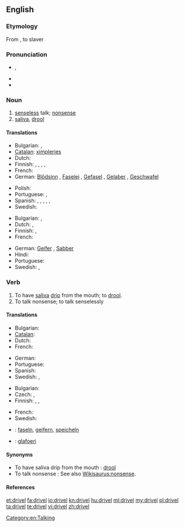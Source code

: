 ==English==

=== Etymology ===
From  {{etyl|ang}} {{term|dravelen, drabelen, drevelen, drivelen|lang=ang}}, to slaver

===Pronunciation===
* {{a|UK}} {{IPA|/dɹɪv.əl/}}, {{X-SAMPA|/drIv.@l/}}
* {{audio|en-us-drivel.ogg|Audio (US)}}
* {{rhymes|ɪvəl}}

===Noun===
{{en-noun|-}}

# [[senseless]] talk; [[nonsense]]
# [[saliva]], [[drool]]

====Translations====
{{trans-top|senseless talk}}
* Bulgarian: {{t|bg|глупости|p}}, {{t|bg|безсмислици|p}}
* [[Catalan]]: [[ximpleries]] {{f|p}}
* Dutch: {{t|nl|geneuzel|n}}
* Finnish: {{t-|fi|höpinä}}, {{t-|fi|höpöpuhe}}, {{t|fi|höpötys}}, {{t-|fi|pöty}}, {{t-|fi|hölynpöly}}
* French: {{t|fr|foutaise}}
* German: [[Blödsinn]] {{m}}, [[Faselei]] {{f}}, [[Gefasel]] {{n}}, [[Gelaber]] {{n}}, [[Geschwafel]] {{n}}
{{trans-mid}}
* Polish: {{t-|pl|bełkot|m}}
* Portuguese: {{t+|pt|besteira|f}}, {{t+|pt|bobagem|f}}
* Spanish: {{t-|es|tonterías|f|p}},  {{t|es|chorradas|f|p}},  {{t|es|babosadas|f|p}},  {{t|es|leseras|f|p}},  {{t|es|macanas|f|p}},  {{t-|es|monserga|f}}
* Swedish: {{t|sv|dravel|n}}
{{trans-bottom}}

{{trans-top|saliva, drool}}
* Bulgarian: {{t|bg|лиги|p}}, {{t|bg|слюнка|f}}
* Dutch: {{t|nl|kwijl|n}}, {{t|nl|speeksel|n}}
* Finnish: {{t+|fi|sylki}},  {{t+|fi|kuola}}
* French: {{t+|fr|bave|f}}
{{trans-mid}}
* German: [[Geifer]] {{m}}, [[Sabber]] {{m}}
* Hindi: {{t-|hi|लार|f|tr=lār|xs=Hindi}}
* Portuguese: {{t+|pt|baba|f}}
* Swedish: {{t|sv|drägel|n}}, {{t|sv|dregel|n}}
{{trans-bottom}}

===Verb===
{{en-verb|drivels|'''[[driveling]]''' or '''[[drivelling]]'''|'''[[driveled]]''' or '''[[drivelled]]'''}}

# To have [[saliva]] [[drip]] from the mouth; to [[drool]].
# To talk nonsense; to talk senselessly

====Translations====
{{trans-top|to have saliva drip from the mouth}}
* Bulgarian: {{t|bg|лигавя се}}
* [[Catalan]]: {{t|ca|bavejar}}
* Dutch: {{t|nl|kwijlen}}
* French: {{t+|fr|baver}}
{{trans-mid}}
* German: {{t+|de|sabbern}}
* Portuguese: {{t+|pt|babar}}
* Spanish: {{t+|es|babear}}
* Swedish: {{t|sv|dregla}}, {{t|sv|drägla}}
{{trans-bottom}}

{{trans-top|to talk nonsense}}
* Bulgarian: {{t|bg|говоря глупости}}
* Czech: {{t|cs|blábolat}}, {{t|cs|žvanit}}
* Finnish: {{t-|fi|höpsiä}}, {{t-|fi|höpöttää}}, {{t|fi|puhua puuta heinää}}
{{trans-mid}}
* French: {{t+|fr|radoter}}
* Swedish: {{t|sv|dravla}}
{{trans-bottom}}

{{checktrans-top}}
* {{ttbc|de}}: [[faseln]], [[geifern]], [[speicheln]]
{{trans-mid}}
* {{ttbc|cy}}: [[glafoeri]]
{{trans-bottom}}

====Synonyms====
* To have saliva drip from the mouth : [[drool]]
* To talk nonsense : See also [[Wikisaurus:nonsense]].

====References====
{{R:Webster 1913}}

[[Category:en:Talking]]

[[et:drivel]]
[[fa:drivel]]
[[io:drivel]]
[[kn:drivel]]
[[hu:drivel]]
[[ml:drivel]]
[[my:drivel]]
[[pl:drivel]]
[[ta:drivel]]
[[te:drivel]]
[[vi:drivel]]
[[zh:drivel]]